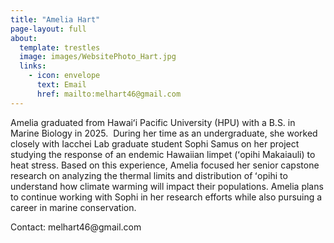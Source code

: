 ```yaml
---
title: "Amelia Hart"
page-layout: full
about: 
  template: trestles
  image: images/WebsitePhoto_Hart.jpg
  links: 
    - icon: envelope
      text: Email
      href: mailto:melhart46@gmail.com
---
```


Amelia graduated from Hawaiʻi Pacific University (HPU) with a B.S. in Marine Biology in 2025.  During her time as an undergraduate, she worked closely with Iacchei Lab graduate student Sophi Samus on her project studying the response of an endemic Hawaiian limpet (ʻopihi Makaiauli) to heat stress. Based on this experience, Amelia focused her senior capstone research on analyzing the thermal limits and distribution of ʻopihi to understand how climate warming will impact their populations. Amelia plans to continue working with Sophi in her research efforts while also pursuing a career in marine conservation. 

Contact: melhart46\@gmail.com
